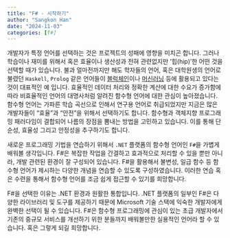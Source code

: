 ```yaml
---
title: "F# - 시작하기"
author: "Sangkon Han"
date: "2024-11-03"
categories: [f#]
---
```


개발자가 특정 언어를 선택하는 것은 프로젝트의 성패에 영향을 미치곤 합니다. 그러나 학습이나 재미를 위해서 혹은 효율이나 생산성과 전혀 관련없지만 '힙(hip)'한 어떤 것을 선택할 때가 있습니다. 불과 얼마전까지만 해도 학자들의 언어, 혹은 대학원생의 언어로 불렸던 `Haskell`, `Prolog` 같은 언어들이 [블럭체인](https://cardano.org/)이나 [머신러닝](https://arxiv.org/pdf/1805.10872) 등에 활용되고 있다는 것이 대표적인 예 입니다. 효율적인 데이터 처리와 정확한 계산에 대한 수요가 증가함에 따라 비효율적인 언어의 대명사처럼 알려진 함수형 언어에 대한 관심이 높아졌습니다. 함수형 언어는 가파른 학습 곡선으로 인해서 연구용 언어로 취급되었지만 지금은 많은 개발자들이 "효율"과 "안전"을 위해서 선택하기도 합니다. 함수형과 객체지향 프로그래밍 패러다임이 결합되어 나름의 장점을 뽐내는 방법을 고민하고 있습니다. 이를 통해 단순성, 효율성 그리고 안정성을 추구하기도 합니다.

새로운 프로그래밍 기법을 연습하기 위해서 `.NET` 플랫폼의 함수형 언어인 `F#`을 가볍게 배워볼 생각입니다. F#은 복잡한 작업을 간결하고 효과적으로 처리할 수 있을 뿐만 아니라, 개발 관련된 환경이 잘 구성되어 있습니다. F#을 활용해서 불변성, 일급 함수 등 함수형 언어가 제시하는 다양한 개념을 연습할 수 있도록 구성하였습니다. 이러한 연습 혹은 수련을 통해서 함수형 언어를 조금 쉽게 접근할 수 있기를 희망합니다.

F#을 선택한 이유는 .NET 환경과 원활한 통합입니다. .NET 플랫폼의 일부인 F#은 다양한 라이브러리 및 도구를 제공하기 때문에 Microsoft 기술 스택에 익숙한 개발자에게 완벽한 선택이 될 수 있습니다. F#은 함수형 프로그래밍에 관심이 있는 초급 개발자에서 기존의 중규모 서비스를 개선하기 위한 분들까지 배워볼만한 실용적인 언어라 할 수 있습니다. 혹은 그렇게 되길 희망합니다.
